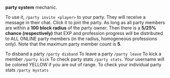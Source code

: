 **party system** mechanic.

To use it, `/party invite <player>` to your party. They will receive a message in their chat. Click it to join the party.
As long as all party members are within a **100 block radius** of the party owner. Then there is a **5/25% chance (respectively)** that EXP and profession progress will be distributed to ALL ONLINE party members (in the radius, homogeneous professions only). Note that the maximum party member count is **5**.

To disband a party `/party disband`
To leave a party `/party leave`
To kick a member `/party kick`
To check party stats `/party stats`. Your username will be colored YELLOW if you are out of range.
To check your individual party stats `/party mystats`